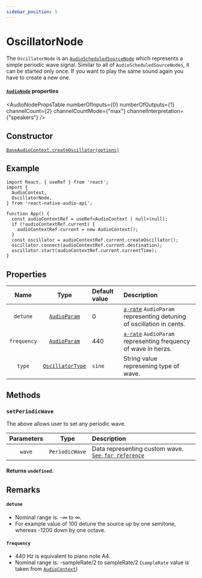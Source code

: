 ```yaml
---
sidebar_position: 5
---
```



# OscillatorNode

The `OscillatorNode` is an [`AudioScheduledSourceNode`](/sources/audio-scheduled-source-node) which represents a simple periodic wave signal.
Similar to all of `AudioScheduledSourceNodes`, it can be started only once. If you want to play the same sound again you have to create a new one.

#### [`AudioNode`](/core/audio-node#read-only-properties) properties

<AudioNodePropsTable numberOfInputs={0} numberOfOutputs={1} channelCount={2} channelCountMode={"max"} channelInterpretation={"speakers"} />

## Constructor

[`BaseAudioContext.createOscillator(options)`](/core/base-audio-context#createoscillator)

## Example

```tsx
import React, { useRef } from 'react';
import {
  AudioContext,
  OscillatorNode,
} from 'react-native-audio-api';

function App() {
  const audioContextRef = useRef<AudioContext | null>(null);
  if (!audioContextRef.current) {
    audioContextRef.current = new AudioContext();
  }
  const oscillator = audioContextRef.current.createOscillator();
  oscillator.connect(audioContextRef.current.destination);
  oscillator.start(audioContextRef.current.currentTime);
}
```

## Properties

| Name | Type | Default value | Description |
| :----: | :----: | :-------- | :------- |
| `detune` <ReadOnly /> | [`AudioParam`](/core/audio-param) | 0 |[`a-rate`](/core/audio-param#a-rate-vs-k-rate) `AudioParam` representing detuning of oscillation in cents. |
| `frequency` <ReadOnly /> | [`AudioParam`](/core/audio-param) | 440 | [`a-rate`](/core/audio-param#a-rate-vs-k-rate) `AudioParam` representing frequency of wave in herzs. |
| `type` | [`OscillatorType`](/types/oscillator-type)| `sine` | String value represening type of wave. |

## Methods

### `setPeriodicWave`

The above allows user to set any periodic wave.

| Parameters | Type | Description |
| :---: | :---: | :---- |
| `wave` | `PeriodicWave` | Data representing custom wave. [`See for reference`](/core/base-audio-context#createperiodicwave) |

#### Returns `undefined`.

## Remarks

#### `detune`
- Nominal range is: -∞ to ∞.
- For example value of 100 detune the source up by one semitone, whereas -1200 down by one octave.

#### `frequency`
- 440 Hz is equivalent to piano note A4.
- Nominal range is: -sampleRate/2 to sampleRate/2 (`sampleRate` value is taken from [`AudioContext`](/core/base-audio-context#properties))
